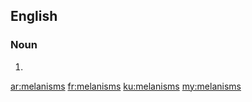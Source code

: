 ==English==

===Noun===
{{head|en|plural}}

# {{plural of|melanism|lang=en}}

[[ar:melanisms]]
[[fr:melanisms]]
[[ku:melanisms]]
[[my:melanisms]]